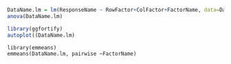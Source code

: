 ```r
DataName.lm = lm(ResponseName ~ RowFactor+ColFactor+FactorName, data=DataName)
anova(DataName.lm)
```


```r
library(ggfortify)
autoplot((DataName.lm)
```


```GetMeans
library(emmeans)
emmeans(DataName.lm, pairwise ~FactorName)
```

